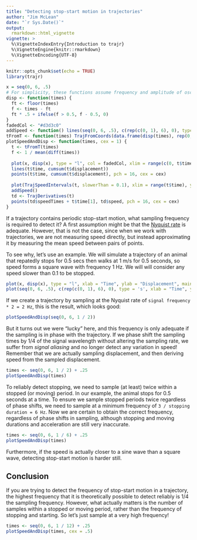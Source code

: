 ```yaml
---
title: "Detecting stop-start motion in trajectories"
author: "Jim McLean"
date: "`r Sys.Date()`"
output: 
  rmarkdown::html_vignette
vignette: >
  %\VignetteIndexEntry{Introduction to trajr}
  %\VignetteEngine{knitr::rmarkdown}
  %\VignetteEncoding{UTF-8}
---
```


```r
knitr::opts_chunk$set(echo = TRUE)
library(trajr)

x = seq(0, 6, .5)
# For simplicity, these functions assume frequency and amplitude of oscillations in speed, i.e. it's not parameterised
disp <- function(times) {
  ft <- floor(times)
  f <- times - ft
  ft * .5 + ifelse(f > 0.5, f - 0.5, 0)
}
fadedCol <- "#d3d3c0"
addSpeed <- function() lines(seq(0, 6, .5), c(rep(c(0, 1), 6), 0), type = 's', col = fadedCol)
tFromT <- function(times) TrajFromCoords(data.frame(disp(times), rep(0, length(times)), times), timeCol = 3)
plotSpeedAndDisp <- function(times, cex = 1) {
  t <- tFromT(times)
  f <- 1 / mean(diff(times))
  
  plot(x, disp(x), type = "l", col = fadedCol, xlim = range(c(0, t$time)), xlab = "Time", ylab = "Displacement", main = sprintf("Sampled Displacement (f = %g Hz)", f))
  lines(t$time, cumsum(t$displacement))
  points(t$time, cumsum(t$displacement), pch = 16, cex = cex)
  
  plot(TrajSpeedIntervals(t, slowerThan = 0.1), xlim = range(t$time), ylim = c(0, 1), main = sprintf("Derived speed (f = %g Hz)", f))
  addSpeed()
  td <- TrajDerivatives(t)
  points(td$speedTimes + t$time[1], td$speed, pch = 16, cex = cex)
}

```

If a trajectory contains periodic stop-start motion, what sampling frequency is required to detect it? A first assumption might be that the [Nyquist rate](https://en.wikipedia.org/wiki/Nyquist_rate) is adequate. However, that is not the case, since when we work with trajectories, we are not measuring speed directly, but instead approximating it by measuring the mean speed between pairs of points.

To see why, let's use an example. We will simulate a trajectory of an animal that repatedly stops for 0.5 secs then walks at 1 m/s for 0.5 seconds, so speed forms a square wave with frequency 1 Hz. We will will consider any speed slower than 0.1 to be stopped.

```r
plot(x, disp(x), type = "l", xlab = "Time", ylab = "Displacement", main = "Actual Displacement")
plot(seq(0, 6, .5), c(rep(c(0, 1), 6), 0), type = 's', xlab = "Time", ylab = "Speed", main = "Actual speed")
```

If we create a trajectory by sampling at the Nyquist rate of `signal frequency * 2 = 2 Hz`, this is the result, which looks good:

```r
plotSpeedAndDisp(seq(0, 6, 1 / 2))
```

But it turns out we were "lucky" here, and this frequency is only adequate if the sampling is in phase with the trajectory. If we phase shift the sampling times by 1/4 of the signal wavelength without altering the sampling rate, we suffer from _signal aliasing_ and no longer detect any variation in speed! Remember that we are actually sampling displacement, and then deriving speed from the sampled displacement.

```r
times <- seq(0, 6, 1 / 2) + .25
plotSpeedAndDisp(times)
```

To reliably detect stopping, we need to sample (at least) twice within a stopped (or moving) period. In our example, the animal stops for 0.5 seconds at a time. To ensure we sample stopped periods twice regardless of phase shifts, we need to sample at a minimum frequency of `3 / stopping duration = 6 Hz`. Now we are certain to obtain the correct frequency, regardless of phase shifts in sampling, although stopping and moving durations and acceleration are still very inaccurate. 

```r
times <- seq(0, 6, 1 / 6) + .25
plotSpeedAndDisp(times)
```

Furthermore, if the speed is actually closer to  a sine wave than a square wave, detecting stop-start motion is harder still.


## Conclusion

If you are trying to detect the frequency of stop-start motion in a trajectory, the highest frequency that it is theoretically possible to detect reliably is 1/4 the sampling frequency. However, what actually matters is the number of samples within a stopped or moving period, rather than the frequency of stopping and starting. So let's just sample at a very high frequency!

```r
times <- seq(0, 6, 1 / 12) + .25
plotSpeedAndDisp(times, cex = .5)
```

